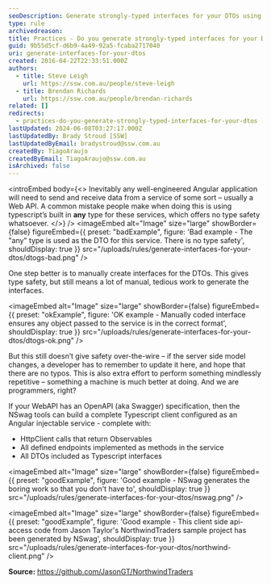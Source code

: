 ```yaml
---
seoDescription: Generate strongly-typed interfaces for your DTOs using NSwag tools to simplify data transfer and ensure type safety.
type: rule
archivedreason:
title: Practices - Do you generate strongly-typed interfaces for your DTOs?
guid: 9b55d5cf-d6b9-4a49-92a5-fcaba2717040
uri: generate-interfaces-for-your-dtos
created: 2016-04-22T22:33:51.000Z
authors:
  - title: Steve Leigh
    url: https://ssw.com.au/people/steve-leigh
  - title: Brendan Richards
    url: https://ssw.com.au/people/brendan-richards
related: []
redirects:
  - practices-do-you-generate-strongly-typed-interfaces-for-your-dtos
lastUpdated: 2024-06-08T03:27:17.000Z
lastUpdatedBy: Brady Stroud [SSW]
lastUpdatedByEmail: bradystroud@ssw.com.au
createdBy: TiagoAraujo
createdByEmail: TiagoAraujo@ssw.com.au
isArchived: false
---
```


<introEmbed
  body={<>
Inevitably any well-engineered Angular application will need to send and receive data from a service of some sort – usually a Web API. A common mistake people make when doing this is using typescript’s built in **any** type for these services, which offers no type safety whatsoever.
  </>}
/>
<imageEmbed
  alt="Image"
  size="large"
  showBorder={false}
  figureEmbed={{
    preset: "badExample",
    figure: 'Bad example - The "any" type is used as the DTO for this service. There is no type safety',
    shouldDisplay: true
  }}
  src="/uploads/rules/generate-interfaces-for-your-dtos/dtogs-bad.png"
/>

One step better is to manually create interfaces for the DTOs. This gives type safety, but still means a lot of manual, tedious work to generate the interfaces.

<imageEmbed
  alt="Image"
  size="large"
  showBorder={false}
  figureEmbed={{
    preset: "okExample",
    figure: 'OK example - Manually coded interface ensures any object passed to the service is in the correct format',
    shouldDisplay: true
  }}
  src="/uploads/rules/generate-interfaces-for-your-dtos/dtogs-ok.png"
/>

But this still doesn’t give safety over-the-wire – if the server side model changes, a developer has to remember to update it here, and hope that there are no typos. This is also extra effort to perform something mindlessly repetitive – something a machine is much better at doing. And we are programmers, right?

If your WebAPI has an OpenAPI (aka Swagger) specification, then the NSwag tools can build a complete Typescript client configured as an Angular injectable service - complete with:

- HttpClient calls that return Observables
- All defined endpoints implemented as methods in the service
- All DTOs included as Typescript interfaces

<imageEmbed
  alt="Image"
  size="large"
  showBorder={false}
  figureEmbed={{
    preset: "goodExample",
    figure: 'Good example - NSwag generates the boring work so that you don\'t have to',
    shouldDisplay: true
  }}
  src="/uploads/rules/generate-interfaces-for-your-dtos/nswag.png"
/>

<imageEmbed
  alt="Image"
  size="large"
  showBorder={false}
  figureEmbed={{
    preset: "goodExample",
    figure: 'Good example - This client side api-access code from Jason Taylor\'s NorthwindTraders sample project has been generated by NSwag',
    shouldDisplay: true
  }}
  src="/uploads/rules/generate-interfaces-for-your-dtos/northwind-client.png"
/>

**Source:** https://github.com/JasonGT/NorthwindTraders
